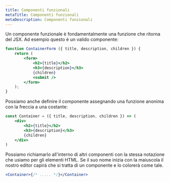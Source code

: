 ```yaml
---
title: Componenti funzionali
metaTitle: Componenti funzionali
metaDescription: Componenti funzionali
---
```


Un componente funzionale è fondamentalmente una funzione che ritorna del JSX. Ad esempio questo è un valido componente:

```jsx
function ContainerForm ({ title, description, children }) {
    return (
        <form>
            <h2>{title}</h2>
            <h3>{description}</h3>
            {children}
            <submit />
        </form>
    );
}
```

Possiamo anche definire il componente assegnando una funzione anonima con la freccia a una costante:

```jsx
const Container = ({ title, description, children }) => (
    <div>
        <h2>{title}</h2>
        <h3>{description}</h3>
        {children}
    </div>
)
```

Possiamo richiamarlo all'interno di altri componenti con la stessa notazione che usiamo per gli elementi HTML. Se il suo nome inizia con la maiuscola il nostro editor capirà che si tratta di un componente e lo colorerà come tale.

```jsx
<Container>{/* ..... */}</Container>
```